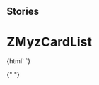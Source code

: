 
## Stories

<Meta
  title="Myz/MyzCard/ZMyzCardList"
  component="z-myz-card-list"
/>

# ZMyzCardList

<Preview>
  <Story name="z-myz-card-list">
    {html` <z-myz-card-list
      listdata='[{"isLink":true,"value":"Leggi sul browser","url":"https://booktab.it/"},{"isLink":true,"value":"Sito e risorse del libro","url":"http://online.scuola.zanichelli.it/curtisinvitoblu/"},{"isLink":false,"value":"Programmazione"},{"isLink":false,"value":"Prove di verifica"},{"isLink":true,"value":"ZTE","url":"https://zte.zanichelli.it/"}]'
    />`}
  </Story>
</Preview>

{" "}

<Props of="z-myz-card-list" />
